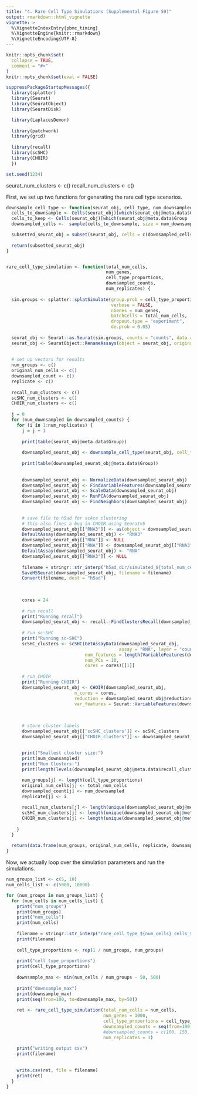 ```yaml
---
title: "4. Rare Cell Type Simulations (Supplemental Figure S9)"
output: rmarkdown::html_vignette
vignette: >
  %\VignetteIndexEntry{pbmc_timing}
  %\VignetteEngine{knitr::rmarkdown}
  %\VignetteEncoding{UTF-8}
---
```



```r
knitr::opts_chunk$set(
  collapse = TRUE,
  comment = "#>"
)
knitr::opts_chunk$set(eval = FALSE)
```


```r
suppressPackageStartupMessages({
  library(splatter)
  library(Seurat)
  library(SeuratObject)
  library(SeuratDisk)

  library(LaplacesDemon)
  
  library(patchwork)
  library(grid)
  
  library(recall)
  library(scSHC)
  library(CHOIR)
  })

set.seed(1234)
```


seurat_num_clusters <- c()
recall_num_clusters <- c()


First, we set up two functions for generating the rare cell type scenarios.
```r
downsample_cell_type <- function(seurat_obj, cell_type, num_downsampled) {
  cells_to_downsample <- Cells(seurat_obj)[which(seurat_obj@meta.data$Group == cell_type)]
  cells_to_keep <- Cells(seurat_obj)[which(seurat_obj@meta.data$Group != cell_type)]
  downsampled_cells <-  sample(cells_to_downsample, size = num_downsampled)

  subsetted_seurat_obj = subset(seurat_obj, cells = c(downsampled_cells, cells_to_keep))
  
  return(subsetted_seurat_obj)
}


rare_cell_type_simulation <- function(total_num_cells,
                                      num_genes,
                                      cell_type_proportions,
                                      downsampled_counts,
                                      num_replicates) {
  
  sim.groups <- splatter::splatSimulate(group.prob = cell_type_proportions, method = "groups",
                                        verbose = FALSE,
                                        nGenes = num_genes,
                                        batchCells = total_num_cells,
                                        dropout.type = "experiment", 
                                        de.prob = 0.05)
  
  seurat_obj <- Seurat::as.Seurat(sim.groups, counts = "counts", data = NULL)
  seurat_obj <- SeuratObject::RenameAssays(object = seurat_obj, originalexp = 'RNA')
  
  
  # set up vectors for results
  num_groups <- c()
  original_num_cells <- c()
  downsampled_count <- c()
  replicate <- c()
  
  recall_num_clusters <- c()
  scSHC_num_clusters <- c()
  CHOIR_num_clusters <- c()
  
  j = 0
  for (num_downsampled in downsampled_counts) {
    for (i in 1:num_replicates) {
      j = j + 1
      
      print(table(seurat_obj@meta.data$Group))
      
      downsampled_seurat_obj <- downsample_cell_type(seurat_obj, cell_type = "Group1", num_downsampled)
      
      print(table(downsampled_seurat_obj@meta.data$Group))
      
      
      downsampled_seurat_obj <- NormalizeData(downsampled_seurat_obj)
      downsampled_seurat_obj <- FindVariableFeatures(downsampled_seurat_obj)
      downsampled_seurat_obj <- ScaleData(downsampled_seurat_obj)
      downsampled_seurat_obj <- RunPCA(downsampled_seurat_obj)
      downsampled_seurat_obj <- FindNeighbors(downsampled_seurat_obj)
      
      
      # save file to h5ad for scAce clustering
      # this also fixes a bug in CHOIR using Seuratv5
      downsampled_seurat_obj[["RNA3"]] <- as(object = downsampled_seurat_obj[["RNA"]], Class = "Assay")
      DefaultAssay(downsampled_seurat_obj) <- "RNA3"
      downsampled_seurat_obj[["RNA"]] <- NULL
      downsampled_seurat_obj[["RNA"]] <- downsampled_seurat_obj[["RNA3"]]
      DefaultAssay(downsampled_seurat_obj) <- "RNA"
      downsampled_seurat_obj[["RNA3"]] <- NULL
      
      filename = stringr::str_interp("h5ad_dir/simulated_${total_num_cells}_cells_${length(cell_type_proportions)}_groups_downsampled_${num_downsampled}_replicate_${i}.h5Seurat")
      SaveH5Seurat(downsampled_seurat_obj, filename = filename)
      Convert(filename, dest = "h5ad")
      
      
      
      cores = 24
      
      # run recall
      print("Running recall")
      downsampled_seurat_obj <- recall::FindClustersRecall(downsampled_seurat_obj, cores=cores, reduction_percentage = 0.1)
      
      # run sc-SHC
      print("Running sc-SHC")
      scSHC_clusters <- scSHC(GetAssayData(downsampled_seurat_obj,
                                           assay = "RNA", layer = "counts")[Seurat::VariableFeatures(downsampled_seurat_obj),],
                              num_features = length(VariableFeatures(downsampled_seurat_obj)),
                              num_PCs = 10,
                              cores = cores)[[1]]
      
      # run CHOIR
      print("Running CHOIR")
      downsampled_seurat_obj <- CHOIR(downsampled_seurat_obj, 
                          n_cores = cores,
                          reduction = downsampled_seurat_obj@reductions$pca@cell.embeddings[, 1:10],
                          var_features = Seurat::VariableFeatures(downsampled_seurat_obj))
      
      
      
      # store cluster labels
      downsampled_seurat_obj[['scSHC_clusters']] <- scSHC_clusters
      downsampled_seurat_obj[["CHOIR_clusters"]] <- downsampled_seurat_obj@meta.data$CHOIR_clusters_0.05
      
      
      print("Smallest cluster size:")
      print(num_downsampled)
      print("Num Clusters:")
      print(length(levels(downsampled_seurat_obj@meta.data$recall_clusters)))

      num_groups[j] <- length(cell_type_proportions)
      original_num_cells[j] <- total_num_cells
      downsampled_count[j] <- num_downsampled
      replicate[j] <- i
      
      recall_num_clusters[j] <- length(unique(downsampled_seurat_obj@meta.data$recall_clusters))
      scSHC_num_clusters[j] <- length(unique(downsampled_seurat_obj@meta.data$scSHC_clusters))
      CHOIR_num_clusters[j] <- length(unique(downsampled_seurat_obj@meta.data$CHOIR_clusters))
      
    }
  }
  
  return(data.frame(num_groups, original_num_cells, replicate, downsampled_count, recall_num_clusters, scSHC_num_clusters, CHOIR_num_clusters))
}
```






Now, we actually loop over the simulation parameters and run the simulations.

```r

num_groups_list <- c(5, 10)
num_cells_list <- c(5000, 10000)

for (num_groups in num_groups_list) {
  for (num_cells in num_cells_list) {
    print("num_groups")
    print(num_groups)
    print("num_cells")
    print(num_cells)
    
    filename = stringr::str_interp("rare_cell_type_${num_cells}_cells_${num_groups}.csv")
    print(filename)
    
    cell_type_proportions <- rep(1 / num_groups, num_groups)
    
    print("cell_type_proportions")
    print(cell_type_proportions)
    
    downsample_max <- min(num_cells / num_groups - 50, 500)
    
    print("downsample_max")
    print(downsample_max)
    print(seq(from=100, to=downsample_max, by=50))
    
    ret <- rare_cell_type_simulation(total_num_cells = num_cells,
                                     num_genes = 1000,
                                     cell_type_proportions = cell_type_proportions,
                                     downsampled_counts = seq(from=100, to=downsample_max, by=50),
                                     #downsampled_counts = c(100, 150, 200, 250, 300, 350, 400, 450, 500),
                                     num_replicates = 1)
    
    print("writing output csv")
    print(filename)
    
    
    write.csv(ret, file = filename)
    print(ret)
  }
}
```



